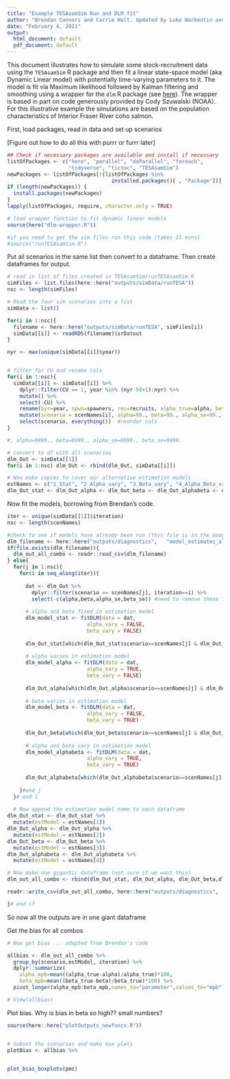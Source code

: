 ```yaml
---
title: "Example TESAsamSim Run and DLM fit"
author: "Brendan Connors and Carrie Holt. Updated by Luke Warkentin and Robyn Forrest"
date: "February 4, 2021"
output:
  html_document: default
  pdf_document: default
---
```


This document illustrates how to simulate some stock-recruitment data using the `TESAsamSim` R package and then fit a linear state-space model (aka Dynamic Linear model) with potentially time-varying parameters to it. The model is fit via Maximum likelihood followed by Kalman filtering and smoothing using a wrapper for the `dlm` R package (see [here](https://cran.r-project.org/web/packages/dlm/index.html)). The wrapper is based in part on code generously provided by Cody Szuwalski (NOAA). For this illustrative example the simulations are based on the population characteristics of Interior Fraser River coho salmon.

First, load packages, read in data and set up scenarios

[Figure out how to do all this with purrr or furrr later]

```r

## Check if necessary packages are available and install if necessary
listOfPackages <- c("here", "parallel", "doParallel", "foreach", 
                    "tidyverse", "tictoc", "TESAsamSim")
newPackages <- listOfPackages[!(listOfPackages %in% 
                                  installed.packages()[ , "Package"])]
if (length(newPackages)) {
  install.packages(newPackages)
}
lapply(listOfPackages, require, character.only = TRUE)

# load wrapper function to fit dynamic linear models
source(here("dlm-wrapper.R"))

#if you need to get the sim files run this code (takes 15 mins)
#source("runTESAsamSim.R")


```

Put all scenarios in the same list then convert to a dataframe. Then create dataframes for output.

```r

# read in list of files created in TESAsamSim/runTESAsamSim.R
simFiles <- list.files(here::here("outputs/simData/runTESA"))
nsc <- length(simFiles)

# Read the four sim scenarios into a list
simData <- list()

for(i in 1:nsc){
  filename <- here::here("outputs/simData/runTESA", simFiles[i])
  simData[[i]] <- readRDS(filename)$srDatout
}

nyr <- max(unique(simData[[i]]$year))


# filter for CU and rename cols
for(i in 1:nsc){
  simData[[i]] <- simData[[i]] %>% 
    dplyr::filter(CU == 1, year %in% (nyr-50+1):nyr) %>% 
    mutate() %>% 
    select(-CU) %>% 
    rename(byr=year, spwn=spawners, rec=recruits, alpha_true=alpha, beta_true=beta) %>% 
    mutate(scenario = scenNames[i], alpha=99., beta=99., alpha_se=99., beta_se=99.) %>% # cols for output
    select(scenario, everything())  #reorder cols
}

#, alpha=9999., beta=9999., alpha_se=9999., beta_se=9999.

# convert to df with all scenarios
dlm_Out <- simData[[1]]
for(i in 2:nsc) dlm_Out <- rbind(dlm_Out, simData[[i]])

# Now make copies to cover our alternative estimation models
estNames <- c("1_Stat", "2_Alpha_vary", "3_Beta_vary", "4_Alpha_Beta_vary")
dlm_Out_stat <- dlm_Out_alpha <- dlm_Out_beta <- dlm_Out_alphabeta <- dlm_Out


```

Now fit the models, borrowing from Brendan's code.

```r

iter <- unique(simData[[1]]$iteration)
nsc <- length(scenNames)

#check to see if models have already been run (this file is in the Google drive)
dlm_filename <- here::here("outputs/diagnostics",   "model_estimates_all_combos.csv")
if(file.exists(dlm_filename)){
  dlm_out_all_combo <- readr::read_csv(dlm_filename)
} else{
  for(j in 1:nsc){
    for(i in seq_along(iter)){
      
      dat <- dlm_Out %>% 
        dplyr::filter(scenario == scenNames[j], iteration==i) %>% 
        select(-c(alpha,beta,alpha_se,beta_se)) #need to remove these for fitting
      
      # alpha and beta fixed in estimation model
      dlm_model_stat <- fitDLM(data = dat,
                          alpha_vary = FALSE,
                          beta_vary = FALSE)
      
      dlm_Out_stat[which(dlm_Out_stat$scenario==scenNames[j] & dlm_Out_stat$iteration==i),10:13] <- dlm_model_stat$results[,10:13]
   
      # alpha varies in estimation model
      dlm_model_alpha <- fitDLM(data = dat,
                          alpha_vary = TRUE,
                          beta_vary = FALSE)
      
      dlm_Out_alpha[which(dlm_Out_alpha$scenario==scenNames[j] & dlm_Out_alpha$iteration==i),10:13] <- dlm_model_alpha$results[,10:13]
      
      # beta varies in estimation model
      dlm_model_beta <- fitDLM(data = dat,
                          alpha_vary = FALSE,
                          beta_vary = TRUE)
      
      dlm_Out_beta[which(dlm_Out_beta$scenario==scenNames[j] & dlm_Out_beta$iteration==i),10:13] <- dlm_model_beta$results[,10:13]
      
      # alpha and beta vary in estimation model
      dlm_model_alphabeta <- fitDLM(data = dat,
                          alpha_vary = TRUE,
                          beta_vary = TRUE)
      
      dlm_Out_alphabeta[which(dlm_Out_alphabeta$scenario==scenNames[j] & dlm_Out_alphabeta$iteration==i),10:13] <- dlm_model_alphabeta$results[,10:13]
   
    }#end j
  }# end i
  
  # Now append the estimation model name to each dataframe
dlm_Out_stat <- dlm_Out_stat %>% 
  mutate(estModel = estNames[1])
dlm_Out_alpha <- dlm_Out_alpha %>% 
  mutate(estModel = estNames[2])
dlm_Out_beta <- dlm_Out_beta %>% 
  mutate(estModel = estNames[3])
dlm_Out_alphabeta <- dlm_Out_alphabeta %>% 
  mutate(estModel = estNames[4])

# Now make one gigantic dataframe (not sure if we want this)
dlm_out_all_combo <- rbind(dlm_Out_stat, dlm_Out_alpha, dlm_Out_beta,dlm_Out_alphabeta)

readr::write_csv(dlm_out_all_combo, here::here("outputs/diagnostics",   "model_estimates_all_combos.csv"))

}# end if


```

So now all the outputs are in one giant dataframe

Get the bias for all combos

```r
# Now get bias ... adapted from Brendan's code

allbias <- dlm_out_all_combo %>%
  group_by(scenario,estModel, iteration) %>%
  dplyr::summarize(
    alpha_mpb=mean((alpha_true-alpha)/alpha_true)*100,
    beta_mpb=mean((beta_true-beta)/beta_true)*100) %>%
  pivot_longer(alpha_mpb:beta_mpb,names_to="parameter",values_to="mpb")

# View(allbias)

```

Plot bias. Why is bias in beta so high?? small numbers?

```r
source(here::here("plotOutputs_newfuncs.R"))


# Subset the scenarios and make box plots
plotBias <- allbias %>% 
  

plot_bias_boxplots(pms)

```
















